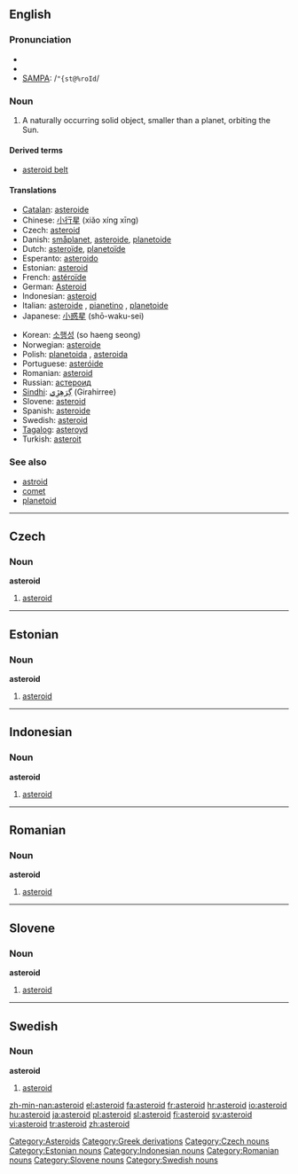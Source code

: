 {{see|Asteroid}}
==English==

===Pronunciation===
* {{enPR|ăs'tə-roid"}}
* {{IPA|/ˈæstəˌroɪd/}}
* [[w:SAMPA|SAMPA]]: /<tt>"{st@%roId</tt>/

===Noun===
{{wikipedia}}
{{en-noun}}

# {{astronomy}} A naturally occurring solid object, smaller than a planet, orbiting the Sun.

====Derived terms====
* [[asteroid belt]]

====Translations====
{{trans-top|astronomy}}
* [[Catalan]]: [[asteroide#Catalan|asteroide]]
* Chinese: [[小行星]] (xiǎo xíng xīng)
* Czech: [[#Czech|asteroid]]
* Danish: [[småplanet]], [[asteroide#Danish|asteroide]], [[planetoide#Danish|planetoide]]
* Dutch: [[asteroïde]], [[planetoïde]]
* Esperanto: [[asteroido]]
* Estonian: [[#English|asteroid]]
* French: [[astéroïde]] {{m}}
* German: [[Asteroid]] {{m}}
* Indonesian: [[#Indonesian|asteroid]]
* Italian: [[asteroide#Italian|asteroide]] {{m}}, [[pianetino]] {{m}}, [[planetoide#Italian|planetoide]]
* Japanese: [[小惑星]] (shō-waku-sei)
{{trans-mid}}
* Korean: [[소행성]] (so haeng seong)
* Norwegian: [[asteroide#Norwegian|asteroide]]
* Polish: [[planetoida]] {{f}}, [[asteroida]] {{n}}
* Portuguese: [[asteróide]] {{m}}
* Romanian: [[#Romanian|asteroid]] {{m}}
* Russian: [[астероид]]
* [[Sindhi]]: [[گِرَھِڙِي]] (Girahirree) {{f}}
* Slovene: [[#Slovene|asteroid]] {{m}}
* Spanish: [[asteroide#Spanish|asteroide]] {{m}}
* Swedish: [[#English|asteroid]] {{c}}
* [[Tagalog]]: [[asteroyd]]
* Turkish: [[asteroit]]
{{trans-bottom}}

===See also===
* [[astroid]]
* [[comet]]
* [[planetoid]]

[[Category:Asteroids]]
[[Category:Greek derivations]]

----

==Czech==

===Noun===
'''asteroid'''

# [[#English|asteroid]]

[[Category:Czech nouns]]

----

==Estonian==

===Noun===
'''asteroid'''

# [[#English|asteroid]]

[[Category:Estonian nouns]]

----

==Indonesian==

===Noun===
'''asteroid'''

# [[#English|asteroid]]

[[Category:Indonesian nouns]]

----

==Romanian==

===Noun===
'''asteroid'''

# [[#English|asteroid]]

[[Category:Romanian nouns]]

----

==Slovene==

===Noun===
'''asteroid'''

# [[#English|asteroid]]

[[Category:Slovene nouns]]

----

==Swedish==

===Noun===
'''asteroid''' {{c}}

# [[#English|asteroid]]

[[Category:Swedish nouns]]

[[zh-min-nan:asteroid]]
[[el:asteroid]]
[[fa:asteroid]]
[[fr:asteroid]]
[[hr:asteroid]]
[[io:asteroid]]
[[hu:asteroid]]
[[ja:asteroid]]
[[pl:asteroid]]
[[sl:asteroid]]
[[fi:asteroid]]
[[sv:asteroid]]
[[vi:asteroid]]
[[tr:asteroid]]
[[zh:asteroid]]